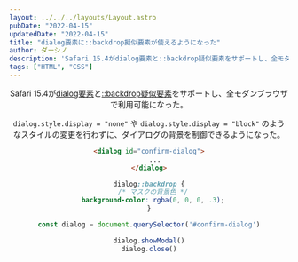 ```yaml
---
layout: ../../../layouts/Layout.astro
pubDate: "2022-04-15"
updatedDate: "2022-04-15"
title: "dialog要素に::backdrop擬似要素が使えるようになった"
author: ダーシノ
description: 'Safari 15.4がdialog要素と::backdrop疑似要素をサポートし、全モダンブラウザで利用可能になった。dialog.style.display = "none" や dialog.style.display = "block" のようなスタイルの変更を行わずに、ダイアログの背景を制御できるようになった。'
tags: ["HTML", "CSS"]
---
```



<Header {...frontmatter} />

Safari 15.4が[dialog要素](https://developer.mozilla.org/en-US/docs/Web/HTML/Reference/Elements/dialog)と[::backdrop疑似要素](https://developer.mozilla.org/en-US/docs/Web/CSS/::backdrop)をサポートし、全モダンブラウザで利用可能になった。

`dialog.style.display = "none"` や `dialog.style.display = "block"` のようなスタイルの変更を行わずに、ダイアログの背景を制御できるようになった。

```html
<dialog id="confirm-dialog">
   ...
</dialog>
```

```css
dialog::backdrop {
  /* マスクの背景色 */
  background-color: rgba(0, 0, 0, .3);
}
```

```js
const dialog = document.querySelector('#confirm-dialog')

dialog.showModal()
dialog.close()
```
